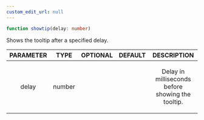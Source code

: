 ```yaml
---
custom_edit_url: null
---
```


```ts
function showtip(delay: number)
```

<div>

</div>

<p>Shows the tooltip after a specified delay.</p>

|PARAMETER|TYPE|OPTIONAL|DEFAULT|DESCRIPTION|
|:---:|:---:|:---:|:---:|:---:|
|delay|number|||<p>Delay in milliseconds before showing the tooltip.</p>|

